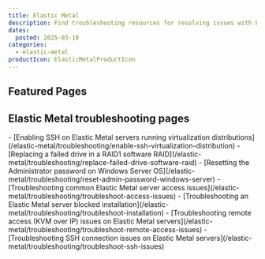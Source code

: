 ```yaml
---
title: Elastic Metal
description: Find troubleshooting resources for resolving issues with Elastic Metal.
dates:
  posted: 2025-03-10
categories:
  - elastic-metal
productIcon: ElasticMetalProductIcon
---
```


<ProductHeader
  productName="Elastic Metal troubleshooting"
  productLogo="elasticMetal"
  description="Learn how to fix common issues with Scaleway Elastic Metal servers."
/>

## Featured Pages

<Grid>
    <Card
      title="Elastic Metal FAQ"
      description="General info on Elastic Metal servers."
      url="/elastic-metal/faq/"
      label="See more"
    />
    <Card
      title="Elastic Metal server datasheet"
      description="Tech specs for Elastic Metal servers."
      url="/elastic-metal/reference-content/elastic-metal-datasheet/"
      label="See more"
    />
    <Card
      title="Troubleshooting common Elastic Metal server access issues"
      description="Fix common server access errors."
      url="/elastic-metal/troubleshooting/troubleshoot-access-issues/"
      label="See more"
    />
</Grid>
<Grid>
    <Card
      title="Enabling SSH on Elastic Metal servers"
      description="Enable SSH on virtualization distros."
      url="/elastic-metal/troubleshooting/enable-ssh-virtualization-distribution/"
      label="See more"
    />
    <Card
      title="Replacing a failed drive in a RAID1 software RAID"
      description="Replace a failed drive in RAID1."
      url="/elastic-metal/troubleshooting/replace-failed-drive-software-raid/"
      label="See more"
    />
    <Card
      title="Elastic Metal shared responsibility"
      description="Roles of Scaleway and users explained."
      url="/elastic-metal/reference-content/shared-responsibility-model/"
      label="See more"
    />
</Grid>

## Elastic Metal troubleshooting pages

<LinksList>
  - [Enabling SSH on Elastic Metal servers running virtualization distributions](/elastic-metal/troubleshooting/enable-ssh-virtualization-distribution)
  - [Replacing a failed drive in a RAID1 software RAID](/elastic-metal/troubleshooting/replace-failed-drive-software-raid)
  - [Resetting the Administrator password on Windows Server OS](/elastic-metal/troubleshooting/reset-admin-password-windows-server)
  - [Troubleshooting common Elastic Metal server access issues](/elastic-metal/troubleshooting/troubleshoot-access-issues)
  - [Troubleshooting an Elastic Metal server blocked installation](/elastic-metal/troubleshooting/troubleshoot-installation)
  - [Troubleshooting remote access (KVM over IP) issues on Elastic Metal servers](/elastic-metal/troubleshooting/troubleshoot-remote-access-issues)
  - [Troubleshooting SSH connection issues on Elastic Metal servers](/elastic-metal/troubleshooting/troubleshoot-ssh-issues)
</LinksList>
